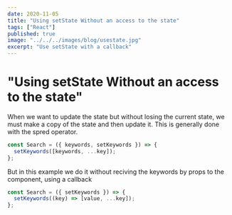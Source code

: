 ```yaml
---
date: 2020-11-05
title: "Using setState Without an access to the state"
tags: ["React"]
published: true
image: "../../../images/blog/usestate.jpg"
excerpt: "Use setState with a callback"
---
```


# "Using setState Without an access to the state"

When we want to update the state but without losing the current state,
we must make a copy of the state and then update it.
This is generally done with the spred operator.

```js
const Search = ({ keywords, setKeywords }) => {
  setKeywords([keywords, ...key]);
};
```

But in this example we do it without reciving the keywords by props to the component,
using a callback

```js
const Search = ({ setKeywords }) => {
  setKeywords((key) => [value, ...key]);
};
```
